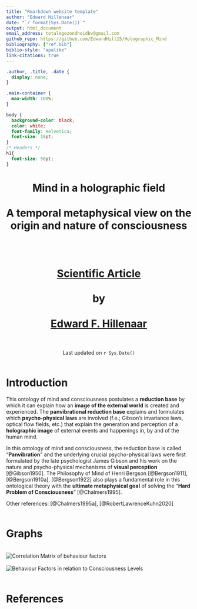 ```yaml
---
title: "Rmarkdown website template"
author: "Edward Hillenaar"
date: "`r format(Sys.Date())`"
output: html_document
email_address: totalegezondheidbv@gmail.com
github_repo: https://github.com/EdwardHill15/Holographic_Mind
bibliography: ["ref.bib"]
biblio-style: "apalike"
link-citations: true
---
```


```css
.author, .title, .date {
  display: none;
}

.main-container {
  max-width: 100%;
}

body {
  background-color: black;
  color: white;
  font-family: Helvetica;
  font-size: 18pt;
}
/* Headers */
h1{
  font-size: 50pt;
}
```

<center>
<h1>Mind in a holographic field
<br>
<br>
A temporal metaphysical view on the origin and nature of consciousness
<br>
<br>
<br>

[Scientific Article](`r rmarkdown::metadata$github_repo`)
<br>
<br>
by
<br>
<br>
[Edward F. Hillenaar](mailto: `r rmarkdown::metadata$email_address`) 
<br>
<br></h1>
Last updated on `r Sys.Date()`
<br>
<br></center>

# **Introduction**

This ontology of mind and consciousness postulates a **reduction base** by which it can explain how an **image of the external world** is created and experienced. The **panvibrational reduction base** explains and formulates which **psycho-physical laws** are involved (f.e.; Gibson's invariance laws, optical flow fields, etc.) that explain the generation and perception of a **holographic image** of external events and happenings in, by and of the human mind. 

In this ontology of mind and consciousness, the reduction base is called "**Panvibration**" and the underlying crucial psycho-physical laws were first formulated by the late psychologist James Gibson and his work on the nature and psycho-physical mechanisms of **visual perception** [@Gibson1950]. The Philosophy of Mind of Henri Bergson [@Bergson1911], [@Bergson1910a], [@Bergson1922] also plays a fundamental role in this ontological theory with the **ultimate metaphysical goal** of solving the "**Hard Problem of Consciousness**" [@Chalmers1995]. 
 
Other references:  [@Chalmers1995a], [@RobertLawrenceKuhn2020]
<br>
<br>

# **Graphs**
<br>
![Correlation Matrix of behaviour factors](https://raw.githubusercontent.com/EdwardHill15/Data/main/graphs/cor_matrix_Beh_cons.png)
<br>
<br>
![Behaviour Factors in relation to Consciousness Levels](https://raw.githubusercontent.com/EdwardHill15/Data/main/graphs/plot_behaviour_consciousness.png)
<br>
<br>

# References